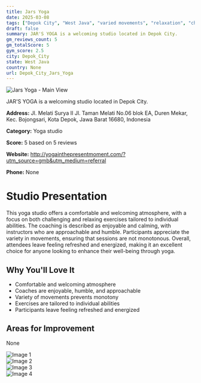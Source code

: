 ```yaml
---
title: Jars Yoga
date: 2025-03-08
tags: ["Depok City", "West Java", "varied movements", "relaxation", "challenging", "welcoming", "comfortable", "Depok City"]  
draft: false
summary: JAR'S YOGA is a welcoming studio located in Depok City.
gm_reviews_count: 5
gm_totalScore: 5
gym_score: 2.5
city: Depok_City
state: West Java
country: None
url: Depok_City_Jars_Yoga
---
```


<div className="aspect-[16/9] relative my-8">
  <img 
    src="https://lh5.googleusercontent.com/p/AF1QipM76eDk7SKry7s7QksH1Z2Z1Xbx_4ITj6a0plDn=w1920-h1080-k-no"
    alt="Jars Yoga - Main View"
    className="object-cover absolute inset-0 w-full h-full rounded-lg"
  />
</div>

JAR'S YOGA is a welcoming studio located in Depok City.

**Address:** Jl. Melati Surya II Jl. Taman Melati No.06 blok EA, Duren Mekar, Kec. Bojongsari, Kota Depok, Jawa Barat 16680, Indonesia

**Category:** Yoga studio

**Score:** 5 based on 5 reviews

**Website:** http://yogainthepresentmoment.com/?utm_source=gmb&utm_medium=referral

**Phone:** None

# Studio Presentation

This yoga studio offers a comfortable and welcoming atmosphere, with a focus on both challenging and relaxing exercises tailored to individual abilities. The coaching is described as enjoyable and calming, with instructors who are approachable and humble. Participants appreciate the variety in movements, ensuring that sessions are not monotonous. Overall, attendees leave feeling refreshed and energized, making it an excellent choice for anyone looking to enhance their well-being through yoga.



## Why You'll Love It

- Comfortable and welcoming atmosphere
- Coaches are enjoyable, humble, and approachable
- Variety of movements prevents monotony
- Exercises are tailored to individual abilities
- Participants leave feeling refreshed and energized

## Areas for Improvement

None

<div className="grid grid-cols-1 xl:grid-cols-2 gap-4 my-8">
<div className="aspect-[4/3] relative"><img src="https://lh5.googleusercontent.com/p/AF1QipMPqfuP8eh6odXNy8QA5kVFF2zZSLX_zrRbM47l=w1920-h1080-k-no" alt="Image 1" className="object-cover absolute inset-0 w-full h-full rounded-lg" /></div>
<div className="aspect-[4/3] relative"><img src="https://lh5.googleusercontent.com/p/AF1QipPGrOBlFCEI7F9hQ06MdGiUa8Bm60WaRnmIxXm_=w1920-h1080-k-no" alt="Image 2" className="object-cover absolute inset-0 w-full h-full rounded-lg" /></div>
<div className="aspect-[4/3] relative"><img src="https://lh5.googleusercontent.com/p/AF1QipME5pqepJ2xenwe7atKoNmgs9t6U42K2gd_SOlq=w1920-h1080-k-no" alt="Image 3" className="object-cover absolute inset-0 w-full h-full rounded-lg" /></div>
<div className="aspect-[4/3] relative"><img src="https://lh5.googleusercontent.com/p/AF1QipPoBx5Qw1eoYTqzqWfb5HssLgmx4vynLlNRlvek=w1920-h1080-k-no" alt="Image 4" className="object-cover absolute inset-0 w-full h-full rounded-lg" /></div>
</div>